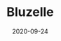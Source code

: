 ---
title: Bluzelle
category: Partners
status: publish
date: 2020-09-24
slug: Bluzelle is a cryptographically secure database service for web 3.0 || Data Storage partner (USA)
website: https://blog.bluzelle.com/bluzelle-iotex-solving-data-challenges-in-iot-7bac12fae54c
twitter:
logo:
featured_img: https://wp.gcap1.iotex.io/wp-content/uploads/2020/10/bluzelle.jpg
telegram:
---